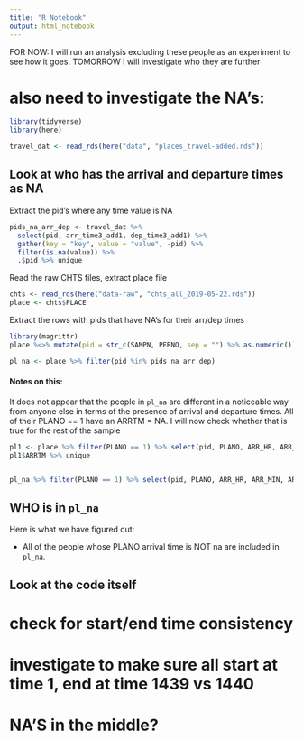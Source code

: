 ```yaml
---
title: "R Notebook"
output: html_notebook
---
```


FOR NOW: I will run an analysis excluding these people as an experiment to see how it goes. TOMORROW I will investigate who they are further




# also need to investigate the NA's:

```r
library(tidyverse)
library(here)
```

```r
travel_dat <- read_rds(here("data", "places_travel-added.rds"))
```


## Look at who has the arrival and departure times as NA

Extract the pid's where any time value is NA
```r
pids_na_arr_dep <- travel_dat %>% 
  select(pid, arr_time3_add1, dep_time3_add1) %>%
  gather(key = "key", value = "value", -pid) %>% 
  filter(is.na(value)) %>% 
  .$pid %>% unique
```




Read the raw CHTS files, extract place file
```r
chts <- read_rds(here("data-raw", "chts_all_2019-05-22.rds"))
place <- chts$PLACE
```

Extract the rows with pids that have NA's for their arr/dep times
```r
library(magrittr)
place %<>% mutate(pid = str_c(SAMPN, PERNO, sep = "") %>% as.numeric())

pl_na <- place %>% filter(pid %in% pids_na_arr_dep)
```

#### Notes on this:
It does not appear that the people in `pl_na` are different in a noticeable way from anyone else in terms of the presence of arrival and departure times. All of their PLANO == 1 have an ARRTM = NA. I will now check whether that is true for the rest of the sample

```r
pl1 <- place %>% filter(PLANO == 1) %>% select(pid, PLANO, ARR_HR, ARR_MIN, ARRTM)
pl1$ARRTM %>% unique


pl_na %>% filter(PLANO == 1) %>% select(pid, PLANO, ARR_HR, ARR_MIN, ARRTM) %>% .$ARRTM %>% unique %>% View
```


## WHO is in `pl_na`

Here is what we have figured out:

* All of the people whose PLANO arrival time is NOT na are included in `pl_na`.




## Look at the code itself


# check for start/end time consistency

# investigate to make sure all start at time 1, end at time 1439 vs 1440

# NA'S in the middle?


